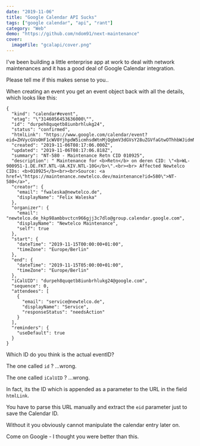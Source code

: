 ```yaml
---
date: "2019-11-06"
title: "Google Calendar API Sucks"
tags: ["google calendar", "api", "rant"]
category: "Web"
demo: "https://github.com/ndom91/next-maintenance"
cover:
  imageFile: "gcalapi/cover.png"
---
```


I've been building a little enterprise app at work to deal with network maintenances and it has a good deal of Google Calendar integration.

Please tell me if this makes sense to you..

When creating an event you get an event object back with all the details, which looks like this:

```
{
  "kind": "calendar#event",
  "etag": "\"3146056453636000\"",
  "id": "durpeh8quqetb8iunbrhlukg24",
  "status": "confirmed",
  "htmlLink": "https://www.google.com/calendar/event?eid=ZHVycGVoOHF1cWV0YjhpdW5icmhsdWtnMjQgbmV3dGVsY28uZGVfaGtwOThhbWJidmN0Y245NjZnamozYzdkbG9AZw",
  "created": "2019-11-06T08:17:06.000Z",
  "updated": "2019-11-06T08:17:06.818Z",
  "summary": "NT-580 - Maintenance Retn CID 010925",
  "description": " Maintenance for <b>Retn</b> on deren CID: \"<b>WL-900951-1.DE.FKT.NTL-UA.KIV.NTL-10G</b>\".<br><br> Affected Newtelco CIDs: <b>010925</b><br><br>Source: <a href=\"https://maintenance.newtelco.dev/maintenance?id=580\">NT-580</a>",
  "creator": {
    "email": "fwaleska@newtelco.de",
    "displayName": "Felix Waleska"
  },
  "organizer": {
    "email": "newtelco.de_hkp98ambbvctcn966gjj3c7dlo@group.calendar.google.com",
    "displayName": "Newtelco Maintenance",
    "self": true
  },
  "start": {
    "dateTime": "2019-11-15T00:00:00+01:00",
    "timeZone": "Europe/Berlin"
  },
  "end": {
    "dateTime": "2019-11-15T05:00:00+01:00",
    "timeZone": "Europe/Berlin"
  },
  "iCalUID": "durpeh8quqetb8iunbrhlukg24@google.com",
  "sequence": 0,
  "attendees": [
    {
      "email": "service@newtelco.de",
      "displayName": "Service",
      "responseStatus": "needsAction"
    }
  ],
  "reminders": {
    "useDefault": true
  }
}
```

Which ID do you think is the actual eventID?

The one called `id` ? ...wrong.

The one called `iCalUID` ? ...wrong.

In fact, its the ID which is appended as a parameter to the URL in the field `htmlLink`.

You have to parse this URL manually and extract the `eid` parameter just to save the Calendar ID.

Without it you obviously cannot manipulate the calendar entry later on.

Come on Google - I thought you were better than this.
